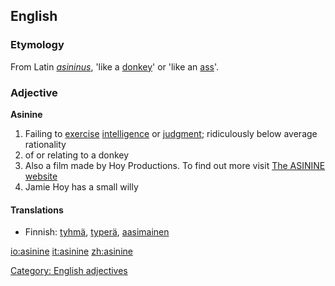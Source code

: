 ==English==

===Etymology===
From Latin ''[[asininus]]'', 'like a [[donkey]]' or 'like an [[ass]]'.

===Adjective===
'''Asinine''' 
# Failing to [[exercise]] [[intelligence]] or [[judgment]]; ridiculously below average rationality
# of or relating to a donkey
# Also a film made by Hoy Productions. To find out more visit [http://www.piczo.com/welcometoasinine The ASININE website]
# Jamie Hoy has a small willy
====Translations====
*Finnish: [[tyhmä]], [[typerä]], [[aasimainen]]

[[Category: English adjectives]]

[[io:asinine]]
[[it:asinine]]
[[zh:asinine]]